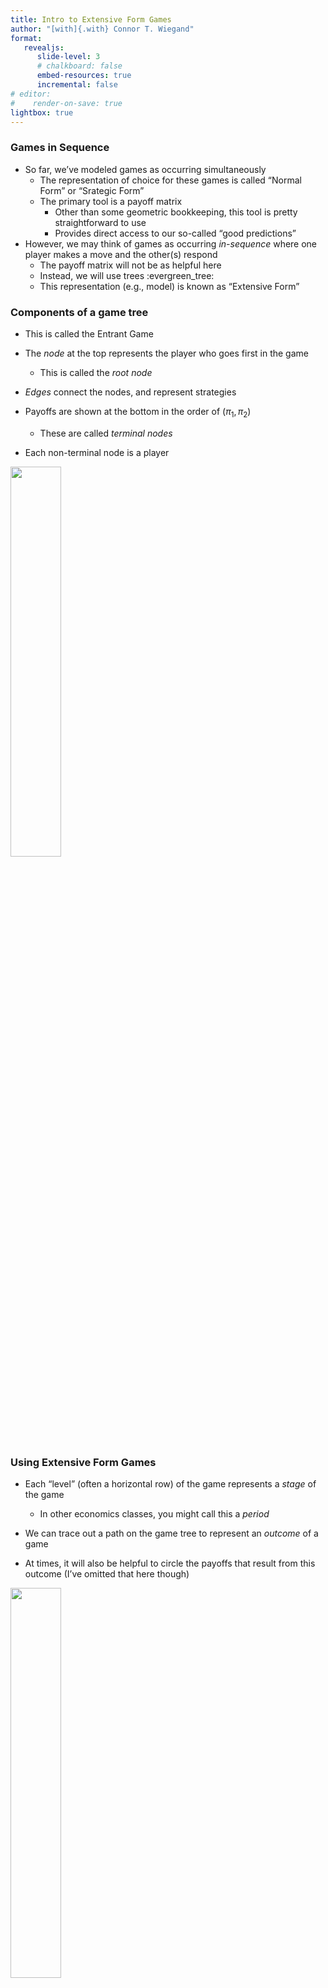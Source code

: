 ```yaml
---
title: Intro to Extensive Form Games
author: "[with]{.with} Connor T. Wiegand"
format: 
   revealjs:
      slide-level: 3
      # chalkboard: false
      embed-resources: true
      incremental: false
# editor:
#    render-on-save: true
lightbox: true
---
```


### Games in Sequence

- So far, we've modeled games as occurring simultaneously
   - The representation of choice for these games is called "Normal Form" or "Srategic Form"
   - The primary tool is a payoff matrix 
      - Other than some geometric bookkeeping, this tool is pretty straightforward to use
      - Provides direct access to our so-called "good predictions"


- However, we may think of games as occurring _in-sequence_ where one player makes a move and the other(s) respond
   - The payoff matrix will not be as helpful here
   - Instead, we will use trees :evergreen_tree:
   - This representation (e.g., [model]{.hi}) is known as "Extensive Form"

### Components of a game tree

- This is called the [Entrant Game]{.hi}

- The [_node_]{.hi} at the top represents the player who goes first in the game
   - This is called the _root node_
- [_Edges_]{.hi} connect the nodes, and represent strategies
- Payoffs are shown at the bottom in the order of ($\pi_1, \pi_2$)
   - These are called _terminal nodes_
- Each non-terminal node is a player

![](imgs/entrant-game.png){fig-align="right" width="40%"}

### Using Extensive Form Games

- Each "level" (often a horizontal row) of the game represents a [_stage_]{.hi} of the game
   - In other economics classes, you might call this a _period_

- We can trace out a path on the game tree to represent an _outcome_ of a game

- At times, it will also be helpful to circle the payoffs that result from this outcome (I've omitted that here though)

![](imgs/ent-path.png){fig-align="right width=40%}

### A Refinement

- Previously, we used the term "strategy" interchangeably with "move" and "action"

- However, you might recall that this was the following definition:

   - > [**Def:**]{.def} A strategy is an [information contingent]{.ul} plan of action

- Now, this has real meaning: at different stages of the game, players have different information
   - Note that they still have common knowledge of the rules of the game + rationality

- What does _information-contingent_ mean?

### Strategies in Extensive Form Games

- Since a strategy is information-contingent, it must include an action for each possible state of the world that could be realized
   - You have outfits in mind that vary based on the weather

. . .

::::{.columns}

:::{.column width="50%"}

- In this game, player 2's strategies must capture a 'move' for _each_ possible state of the world that player 2 knows they could end up at
   - Therefore, one such strategy is $(X,Z)$
   - As player 2, this reads "play $X$ if $P_1$ plays $A$, and play $Z$ if player 1 plays $B$.
   - Player 2's full set of strategies is $S_2=\{(X,Z), (X,W), (Y,Z), (Y, W)\}$
- Player 1, on the other hand, still only has two possible moves (based on their own information)
   - $S_{1}=\{A, B\}$

:::

:::{.column}

![](imgs/basic-game.png){fig-align="right" width=80%}

:::

::::

### How many strategies does each player have?

![](imgs/bigger-game.png)


### How many strategies does each player have?

- That game was a little big...

- Examples of  $P_2$'s strategies
   - $(B,C,F)$
   - $(A,D,G)$
   - $(A,C,E)$
   - There are $2\cdot 2\cdot 3=12$ in total

- Examples of $P_1$'s strategies
   - $\{\text{Fight}, (x,x,x,x,y,y,y)\}$
      - "Play Fight", "play x I saw player 2 play any of A, B,C, D", "play y if I saw player 2 play any of E, F, G"
   - Even though player 1 plays first, to analyze the game (e.g. to check deviations), a strategy for player 1 should include a plan of action at [every]{.ul} info set!


### Drawing game paths

- We often don't just want to specify an _outcome_

- We want to analyze a game so we can
   - Make a (hopefully good) prediction
   - Model the behavior of agents in a game 

- To analyze a game, we want to describe the _strategies_ that individuals are playing

- Therefore, we often trace out paths of _strategies_ rather than _outcomes_
   - In this game, we end up at (the outcome associated with) $2,1$

![](imgs/egame-test.png){fig-align="right" width=40%}


### Conversion from Extensive Form

- Consider the following game

   1. Write down each player
      - $P_1$, $P_2$
   1. Write down the strategy space for each player
      - $S_1=\{R,S\}$
      - $S_2 = \{(SG, SG), (SG, RD), (RD, SG), (RD, RD)\}$
   1. Write down the payoffs
      - okay, we get the idea

![](imgs/chicken.png){fig-align="right" width=40%}


- What if that's all the information you got?
   - E.g., these players, strategies, and payoffs

### You could make a table!

- We can convert extensive form games (_EFG_) into normal form games (_NFG_) 

- How big is the payoff matrix you have from the previous slide?
   - 2x4

. . .

![](imgs/sfg-chicken.png){fig-align="right"" width=40%}


### Equilibria

- To find NE on a game tree, it turns out to be easiest to just convert the game into normal form and underline
   - In the game from the previous slide, we can see that the NE are (S, (SG, SG)), (R, (RD, SG)), and (R, (RD, RD))

![](imgs/sfg-chicken__solved.png)


- Specifying payoffs like this in normal form might seem ~~dumb~~ silly, but it allows us to capture the more subtle notion of deviation from a strategy than normal form play does

### Gooder Predictions

- So, why use the tree?

- Consider the following example (again)

![](imgs/entrant-game.png){fig-align="right" width=50%}

- Convert the game to normal form (and find the NE)

### Gooder Predictions (cont.)

- (Out, Fight) and (In, Accomodate) are NE

![](imgs/sfg-ent.png){fig-align="right" width=50%}



- Are both of these predictions equally as good?

### Gooder Games

- Game trees can help us find more refined versions of NE, which is indeed what we will be after

- However, there are a few more aspects of game trees to introduce

- It turns out that we can capture some pretty interesting games with this model

### Information

- We can easily visualize varying levels of _information_ in a game using game trees

- So far, we have shown games where players knew what players before them did

- Each node is contained in whats called a [_Singleton_ information set]{.hi} 

- However, game trees allow us to incorporate some leve of _hidden_ information

### Information Sets

- In this game, the dashed line (often a bubble, both are equally common) represents where player 2 knows where they _could_ be in a game

![](imgs/hidden-chicken.png){fig-align="right" width=40%}

- This dashed line explicitly indicates the notion of [_information sets_]{.hi}
   - Player 2 knows when they are [**somewhere**]{.hi} on the dashed line
   - They just don't know which spot they are at within the line

- Now what do strategies look like?


### Strategies and information

- Since player 2 now has less information, they will have a different kind of strategy

- In the previous example
   - Player 1's strategies are still $\{R,S\}$
   - However, now player 2 can't base their action on player 1's move -- _because they don't see it_
   - Therefore, $S_2=\{SG, RD\}$

- In general, the strategy for a player in a game will have [one action for each information set]{.uli} the player has in a game